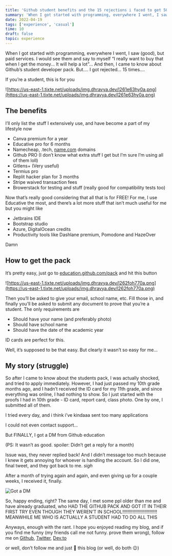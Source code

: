 ```yaml
---
title: 'Github student benefits and the 15 rejections i faced to get 50+ services, for free.'
summary: 'When I got started with programming, everywhere I went, I saw (good), but paid services. I would see them and say to myself “I really want to buy that when I get the money... It will help a lot”... And then, I came to know about Github’s student developer pack. But.... I got rejected... 15 times....'
date: 2022-04-19
tags: ['experience', 'casual']
time: 10
draft: false
topic: experience
---
```


When I got started with programming, everywhere I went, I saw (good), but paid services. I would see them and say to myself “I really want to buy that when I get the money... It will help a lot”... And then, I came to know about Github’s student developer pack. But.... I got rejected... 15 times....

If you’re a student, this is for you

![https://us-east-1.tixte.net/uploads/img.dhravya.dev/l261e63hy0a.png](https://us-east-1.tixte.net/uploads/img.dhravya.dev/l261e63hy0a.png)

## The benefits

I’ll only list the stuff I extensively use, and have become a part of my lifestyle now

- Canva premium for a year
- Educative pro for 6 months
- Namecheap, .tech, [name.com](http://name.com) domains
- Github PRO (I don’t know what extra stuff I get but I’m sure I’m using all of them loll)
- Gitlens+ (Very useful)
- Termius pro
- Replit hacker plan for 3 months
- Stripe waived transaction fees
- Browerstack for testing and stuff (really good for compatibility tests too)

Now that’s really good considering that all that is for FREE! For me, I use Educative the most, and there’s a lot more stuff that isn’t much useful for me but you might like

- Jetbrains IDE
- Bootstrap studio
- Azure, DigitalOcean credits
- Productivity tools like Dashlane premium, Pomodone and HazeOver

Damn

## How to get the pack

It’s pretty easy, just go to [education.github.com/pack](http://education.github.com/pack) and hit this button

![https://us-east-1.tixte.net/uploads/img.dhravya.dev/l262foh770a.png](https://us-east-1.tixte.net/uploads/img.dhravya.dev/l262foh770a.png)

Then you’ll be asked to give your email, school name, etc. Fill those in, and finally you’ll be asked to submit any document to prove that you’re a student. The only requirements are

- Should have your name (and preferably photo)
- Should have school name
- Should have the date of the academic year

ID cards are perfect for this.

Well, it’s supposed to be that easy. But clearly it wasn’t so easy for me...

## My story (struggle)

So after I came to know about the students pack, I was actually shocked, and tried to apply immediately. However, I had just passed my 10th grade months ago, and I hadn’t received the ID card for my 11th grade, and since everything was online, I had nothing to show. So I just started with the proofs I had in 10th grade - ID card, report card, class photo. One by one, I submitted all of them.

I tried every day, and i think i’ve kindaaa sent too many applications

I could not even contact support...

But FINALLY, I got a DM from Github education

(PS: It wasn’t as good. spoiler: Didn’t get a reply for a month)

Issue was, they never replied back! And I didn’t message too much because I knew it gets annoying for whoever is handling the account. So I did one, final tweet, and they got back to me. _sigh_

After a month of trying again and again, and even giving up for a couple weeks, I received it, finally.

![Got a DM](https://us-east-1.tixte.net/uploads/img.dhravya.dev/1A72.png)

So, happy ending, right? The same day, I met some ppl older than me and have already graduated, who HAD THE GITHUB PACK AND GOT IT IN THEIR FIRST TRY EVEN THOUGH THEY WEREN’T IN SCHOOL!!!!!!!!!!!!!!!!!!!!!!!!!!! MEANWHILE ME WHO IS ACTUALLY A STUDENT HAD TO DO ALL THIS

Anyways, enough with the rant. I hope you enjoyed reading my blog, and if you find me funny (my friends call me not funny. prove them wrong), follow me on [Github](https://github.com/dhravya), [Twitter](https://twitter.com/dhravyashah), [Dev.to](https://dev.to/dhravya)

or well, don’t follow me and just 💖 this blog (or well, do both 😉)
